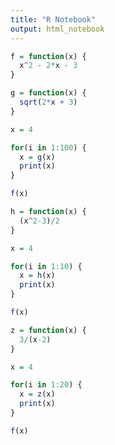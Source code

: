 ```yaml
---
title: "R Notebook"
output: html_notebook
---
```


```r
f = function(x) {
  x^2 - 2*x - 3
}

g = function(x) {
  sqrt(2*x + 3)
}

x = 4

for(i in 1:100) {
  x = g(x)
  print(x)
}

f(x)
```


```r

h = function(x) {
  (x^2-3)/2
}

x = 4

for(i in 1:10) {
  x = h(x)
  print(x)
}

f(x)
```


```r

z = function(x) {
  3/(x-2)
}

x = 4

for(i in 1:20) {
  x = z(x)
  print(x)
}

f(x)
```
